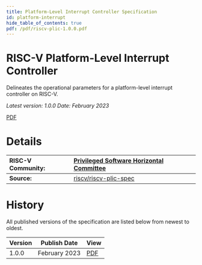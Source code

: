 ```yaml
---
title: Platform-Level Interrupt Controller Specification
id: platform-interrupt
hide_table_of_contents: true
pdf: /pdf/riscv-plic-1.0.0.pdf
---
```


# RISC-V Platform-Level Interrupt Controller

Delineates the operational parameters for a platform-level interrupt controller on RISC-V.

*Latest version: 1.0.0    Date: February 2023*

[PDF](https://drive.google.com/file/d/1at94PNJl4v2eAsKIwKOsZWBxsVcY2U2F/view?usp=drive_link)

# **Details**

| RISC-V Community: | [Privileged Software Horizontal Committee](https://lists.riscv.org/g/privileged-software) |
| :---- | :---- |
| **Source:** | [riscv/riscv-plic-spec](https://github.com/riscv/riscv-plic-spec) |

# **History**

All published versions of the specification are listed below from newest to oldest.

| Version | Publish Date | View |
| :---- | :---: | :---- |
| 1.0.0 | February 2023 | [PDF](https://drive.google.com/file/d/1at94PNJl4v2eAsKIwKOsZWBxsVcY2U2F/view?usp=drive_link) |
